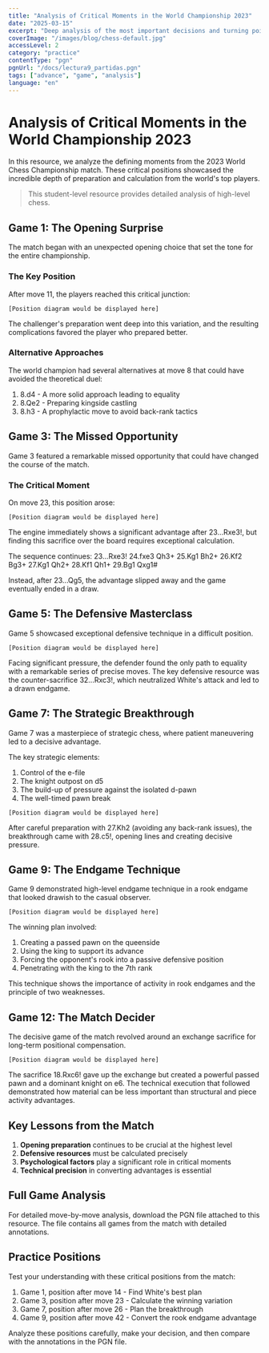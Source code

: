 ```yaml
---
title: "Analysis of Critical Moments in the World Championship 2023"
date: "2025-03-15"
excerpt: "Deep analysis of the most important decisions and turning points from the 2023 World Chess Championship match."
coverImage: "/images/blog/chess-default.jpg"
accessLevel: 2
category: "practice"
contentType: "pgn"
pgnUrl: "/docs/lectura9_partidas.pgn"
tags: ["advance", "game", "analysis"]
language: "en"
---
```


# Analysis of Critical Moments in the World Championship 2023

In this resource, we analyze the defining moments from the 2023 World Chess Championship match. These critical positions showcased the incredible depth of preparation and calculation from the world's top players.

> This student-level resource provides detailed analysis of high-level chess.

## Game 1: The Opening Surprise

The match began with an unexpected opening choice that set the tone for the entire championship.

### The Key Position

After move 11, the players reached this critical junction:

```
[Position diagram would be displayed here]
```

The challenger's preparation went deep into this variation, and the resulting complications favored the player who prepared better.

### Alternative Approaches

The world champion had several alternatives at move 8 that could have avoided the theoretical duel:

1. 8.d4 - A more solid approach leading to equality
2. 8.Qe2 - Preparing kingside castling
3. 8.h3 - A prophylactic move to avoid back-rank tactics

## Game 3: The Missed Opportunity

Game 3 featured a remarkable missed opportunity that could have changed the course of the match.

### The Critical Moment

On move 23, this position arose:

```
[Position diagram would be displayed here]
```

The engine immediately shows a significant advantage after 23...Rxe3!, but finding this sacrifice over the board requires exceptional calculation.

The sequence continues:
23...Rxe3! 24.fxe3 Qh3+ 25.Kg1 Bh2+ 26.Kf2 Bg3+ 27.Kg1 Qh2+ 28.Kf1 Qh1+ 29.Bg1 Qxg1#

Instead, after 23...Qg5, the advantage slipped away and the game eventually ended in a draw.

## Game 5: The Defensive Masterclass

Game 5 showcased exceptional defensive technique in a difficult position.

```
[Position diagram would be displayed here]
```

Facing significant pressure, the defender found the only path to equality with a remarkable series of precise moves. The key defensive resource was the counter-sacrifice 32...Rxc3!, which neutralized White's attack and led to a drawn endgame.

## Game 7: The Strategic Breakthrough

Game 7 was a masterpiece of strategic chess, where patient maneuvering led to a decisive advantage.

The key strategic elements:

1. Control of the e-file
2. The knight outpost on d5
3. The build-up of pressure against the isolated d-pawn
4. The well-timed pawn break

```
[Position diagram would be displayed here]
```

After careful preparation with 27.Kh2 (avoiding any back-rank issues), the breakthrough came with 28.c5!, opening lines and creating decisive pressure.

## Game 9: The Endgame Technique

Game 9 demonstrated high-level endgame technique in a rook endgame that looked drawish to the casual observer.

```
[Position diagram would be displayed here]
```

The winning plan involved:
1. Creating a passed pawn on the queenside
2. Using the king to support its advance
3. Forcing the opponent's rook into a passive defensive position
4. Penetrating with the king to the 7th rank

This technique shows the importance of activity in rook endgames and the principle of two weaknesses.

## Game 12: The Match Decider

The decisive game of the match revolved around an exchange sacrifice for long-term positional compensation.

```
[Position diagram would be displayed here]
```

The sacrifice 18.Rxc6! gave up the exchange but created a powerful passed pawn and a dominant knight on e6. The technical execution that followed demonstrated how material can be less important than structural and piece activity advantages.

## Key Lessons from the Match

1. **Opening preparation** continues to be crucial at the highest level
2. **Defensive resources** must be calculated precisely
3. **Psychological factors** play a significant role in critical moments
4. **Technical precision** in converting advantages is essential

## Full Game Analysis

For detailed move-by-move analysis, download the PGN file attached to this resource. The file contains all games from the match with detailed annotations.

## Practice Positions

Test your understanding with these critical positions from the match:

1. Game 1, position after move 14 - Find White's best plan
2. Game 3, position after move 23 - Calculate the winning variation
3. Game 7, position after move 26 - Plan the breakthrough
4. Game 9, position after move 42 - Convert the rook endgame advantage

Analyze these positions carefully, make your decision, and then compare with the annotations in the PGN file.

